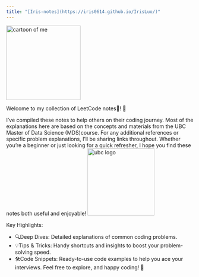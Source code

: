 ```yaml
---
title: "[Iris-notes](https://iris0614.github.io/IrisLuo/)"
---
```


<img src="img/myicon.jpg" height="200" alt="cartoon of me" />

Welcome to my collection of LeetCode notes📝! 🌟

I've compiled these notes to help others on their coding journey. Most of the explanations here are based on the concepts and materials from the UBC Master of Data Science (MDS)course. For any additional references or specific problem explanations, I'll be sharing links throughout. Whether you're a beginner or just looking for a quick refresher, I hope you find these notes both useful and enjoyable!
<img src="img/mds_logo.png" height="180" alt="ubc logo" />

Key Highlights:

- 🔍Deep Dives: Detailed explanations of common coding problems.
- 💡Tips & Tricks: Handy shortcuts and insights to boost your problem-solving speed.
- 🛠️Code Snippets: Ready-to-use code examples to help you ace your interviews.
Feel free to explore, and happy coding! 🚀




